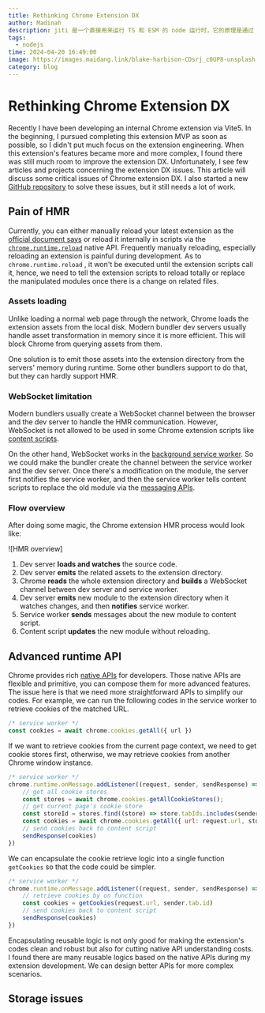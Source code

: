 ```yaml
---
title: Rethinking Chrome Extension DX
author: Madinah
description: jiti 是一个直接用来运行 TS 和 ESM 的 node 运行时，它的原理是通过 NodeJS 中的 commonJS 和 VM 模块提供的 runInThisContext 方法来实现的。
tags:
  - nodejs
time: 2024-04-20 16:49:00
image: https://images.maidang.link/blake-harbison-CDsrj_c0UP8-unsplash.jpg
category: blog
---
```


# Rethinking Chrome Extension DX

Recently I have been developing an internal Chrome extension via Vite5. In the beginning, I pursued completing this extension MVP as soon as possible, so I didn't put much focus on the extension engineering. When this extension's features became more and more complex, I found there was still much room to improve the extension DX. Unfortunately, I see few articles and projects concerning the extension DX issues. This article will discuss some critical issues of Chrome extension DX. I also started a new [GitHub repository](https://github.com/sun0day/happy-chrome-extension) to solve these issues, but it still needs a lot of work.

## Pain of HMR

Currently, you can either manually reload your latest extension as the [official document says](https://developer.chrome.com/docs/extensions/get-started/tutorial/hello-world#reload) or reload it internally in scripts via the [`chrome.runtime.reload`](https://developer.chrome.com/docs/extensions/reference/api/runtime#method-reload) native API. Frequently manually reloading, especially reloading an extension is painful during development. As to `chrome.runtime.reload` , it won't be executed until the extension scripts call it, hence, we need to tell the extension scripts to reload totally or replace the manipulated modules once there is a change on related files.

### Assets loading

Unlike loading a normal web page through the network, Chrome loads the extension assets from the local disk. Modern bundler dev servers usually handle asset transformation in memory since it is more efficient. This will block Chrome from querying assets from them. 

One solution is to emit those assets into the extension directory from the servers' memory during runtime. Some other bundlers support to do that, but they can hardly support HMR.

### WebSocket limitation

Modern bundlers usually create a WebSocket channel between the browser and the dev server to handle the HMR communication. However, WebSocket is not allowed to be used in some Chrome extension scripts like [content scripts](https://developer.chrome.com/docs/extensions/reference/manifest/content-scripts). 

On the other hand, WebSocket works in the [background service worker](https://developer.chrome.com/docs/extensions/reference/manifest/background). So we could make the bundler create the channel between the service worker and the dev server. Once there's a modification on the module, the server first notifies the service worker, and then the service worker tells content scripts to replace the old module via the [messaging APIs](https://developer.chrome.com/docs/extensions/develop/concepts/messaging). 

### Flow overview

After doing some magic, the Chrome extension HMR process would look like:

![HMR overview]

1. Dev server **loads and watches** the source code.
2. Dev server **emits** the related assets to the extension directory.
3. Chrome **reads** the whole extension directory and **builds** a WebSocket channel between dev server and service worker.
4. Dev server **emits** new module to the extension directory when it watches changes, and then **notifies** service worker.
5. Service worker **sends** messages about the new module to content script.
6. Content script **updates** the new module without reloading.


## Advanced runtime API

Chrome provides rich [native APIs](https://developer.chrome.com/docs/extensions/reference/api) for developers. Those native APIs are flexible and primitive, you can compose them for more advanced features. The issue here is that we need more straightforward APIs to simplify our codes. For example, we can run the following codes in the service worker to retrieve cookies of the matched URL.

```js
/* service worker */
const cookies = await chrome.cookies.getAll({ url })
```

If we want to retrieve cookies from the current page context, we need to get cookie stores first, otherwise, we may retrieve cookies from another Chrome window instance.

```js
/* service worker */
chrome.runtime.onMessage.addListener((request, sender, sendResponse) => {
    // get all cookie stores
    const stores = await chrome.cookies.getAllCookieStores();
    // get current page's cookie store
    const storeId = stores.find((store) => store.tabIds.includes(sender.tab.id)).id;
    const cookies = await chrome.cookies.getAll({ url: request.url, storeId })
    // send cookies back to content script
    sendResponse(cookies)
})
```

We can encapsulate the cookie retrieve logic into a single function `getCookies` so that the code could be simpler.

```js
/* service worker */
chrome.runtime.onMessage.addListener((request, sender, sendResponse) => {
    // retrieve cookies by on function
    const cookies = getCookies(request.url, sender.tab.id)
    // send cookies back to content script
    sendResponse(cookies)
})
```

Encapsulating reusable logic is not only good for making the extension's codes clean and robust but also for cutting native API understanding costs. I found there are many reusable logics based on the native APIs during my extension development. We can design better APIs for more complex scenarios.


## Storage issues
